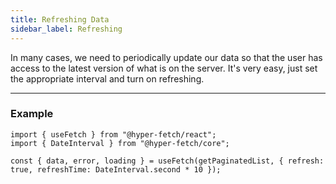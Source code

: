 ```yaml
---
title: Refreshing Data
sidebar_label: Refreshing
---
```


In many cases, we need to periodically update our data so that the user has access to the latest version of what is on
the server. It's very easy, just set the appropriate interval and turn on refreshing.

---

### Example

```tsx
import { useFetch } from "@hyper-fetch/react";
import { DateInterval } from "@hyper-fetch/core";

const { data, error, loading } = useFetch(getPaginatedList, { refresh: true, refreshTime: DateInterval.second * 10 });
```
